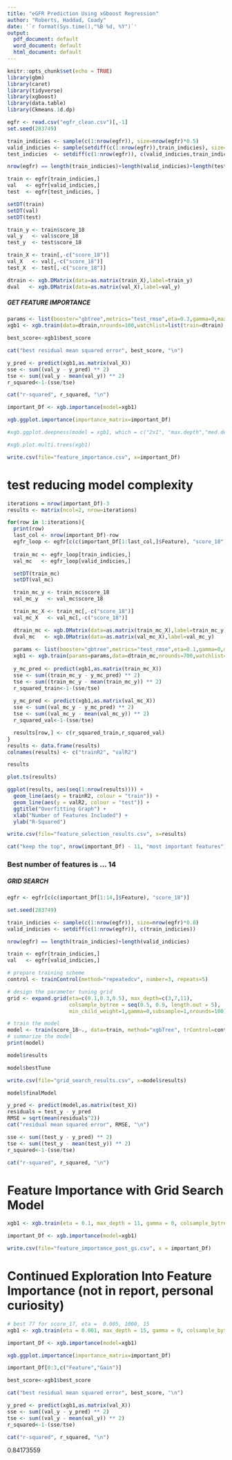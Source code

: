 ```yaml
---
title: "eGFR Prediction Using xGboost Regression"
author: "Roberts, Haddad, Coady"
date: '`r format(Sys.time(),"%B %d, %Y")`'
output:
  pdf_document: default
  word_document: default
  html_document: default
---
```



```r
knitr::opts_chunk$set(echo = TRUE)
library(gbm)
library(caret)
library(tidyverse)
library(xgboost)
library(data.table)
library(Ckmeans.1d.dp)
```


```r
egfr <- read.csv("egfr_clean.csv")[,-1]
set.seed(283749)

train_indicies <- sample(c(1:nrow(egfr)), size=nrow(egfr)*0.5)
valid_indicies <- sample(setdiff(c(1:nrow(egfr)),train_indicies), size=nrow(egfr)*0.25)
test_indicies  <- setdiff(c(1:nrow(egfr)), c(valid_indicies,train_indicies))

nrow(egfr) == length(train_indicies)+length(valid_indicies)+length(test_indicies)

train <- egfr[train_indicies,]
val   <- egfr[valid_indicies,]
test  <- egfr[test_indicies, ]

setDT(train) 
setDT(val)
setDT(test)

train_y <- train$score_18 
val_y   <- val$score_18
test_y  <- test$score_18

train_X <- train[,-c("score_18")]
val_X   <- val[,-c("score_18")]
test_X  <- test[,-c("score_18")]

dtrain <- xgb.DMatrix(data=as.matrix(train_X),label=train_y) 
dval   <- xgb.DMatrix(data=as.matrix(val_X),label=val_y)
```

##### GET FEATURE IMPORTANCE ######

```r
params <- list(booster="gbtree",metrics="test_rmse",eta=0.3,gamma=0,max_depth=6,min_child_weight=1,subsample=1,colsample_bytree=1)
xgb1 <- xgb.train(data=dtrain,nrounds=100,watchlist=list(train=dtrain),print.every.n=10,early.stop.round=10,maximize=F)

best_score<-xgb1$best_score

cat("best residual mean squared error", best_score, "\n")

y_pred <- predict(xgb1,as.matrix(val_X))
sse <- sum((val_y - y_pred) ** 2)
tse <- sum((val_y - mean(val_y)) ** 2)
r_squared<-1-(sse/tse)

cat("r-squared", r_squared, "\n")

important_Df <- xgb.importance(model=xgb1)
```

```r
xgb.ggplot.importance(importance_matrix=important_Df)

#xgb.ggplot.deepness(model = xgb1, which = c("2x1", "max.depth","med.depth", "med.weight"))

#xgb.plot.multi.trees(xgb1)
```

```r
write.csv(file="feature_importance.csv", x=important_Df)
```


# test reducing model complexity

```r
iterations = nrow(important_Df)-3
results <- matrix(ncol=2, nrow=iterations)

for(row in 1:iterations){
  print(row)
  last_col <- nrow(important_Df)-row
  egfr_loop <- egfr[c(c(important_Df[1:last_col,]$Feature), "score_18")]
  
  train_mc <- egfr_loop[train_indicies,]
  val_mc   <- egfr_loop[valid_indicies,]

  setDT(train_mc) 
  setDT(val_mc)

  train_mc_y <- train_mc$score_18 
  val_mc_y   <- val_mc$score_18

  train_mc_X <- train_mc[,-c("score_18")]
  val_mc_X   <- val_mc[,-c("score_18")]

  dtrain_mc <- xgb.DMatrix(data=as.matrix(train_mc_X),label=train_mc_y) 
  dval_mc   <- xgb.DMatrix(data=as.matrix(val_mc_X),label=val_mc_y)
  
  params <- list(booster="gbtree",metrics="test_rmse",eta=0.1,gamma=0,max_depth=10,min_child_weight=1,subsample=1,colsample_bytree=1,verbose=0)
  xgb1 <- xgb.train(params=params,data=dtrain_mc,nrounds=700,watchlist=list(train=dtrain_mc),print.every.n=100000,early.stop.round=10,maximize=F)
  
  y_mc_pred <- predict(xgb1,as.matrix(train_mc_X))
  sse <- sum((train_mc_y - y_mc_pred) ** 2)
  tse <- sum((train_mc_y - mean(train_mc_y)) ** 2)
  r_squared_train<-1-(sse/tse)
  
  y_mc_pred <- predict(xgb1,as.matrix(val_mc_X))
  sse <- sum((val_mc_y - y_mc_pred) ** 2)
  tse <- sum((val_mc_y - mean(val_mc_y)) ** 2)
  r_squared_val<-1-(sse/tse)

  results[row,] <- c(r_squared_train,r_squared_val)
}
results <- data.frame(results)
colnames(results) <- c("trainR2", "valR2")
```


```r
results
```

```r
plot.ts(results)
```

```r
ggplot(results, aes(seq(1:nrow(results)))) + 
  geom_line(aes(y = trainR2, colour = "train")) + 
  geom_line(aes(y = valR2, colour = "test")) +
  ggtitle("Overfitting Graph") +
  xlab("Number of Features Included") +
  ylab("R-Squared")
```

```r
write.csv(file="feature_selection_results.csv", x=results)
```


```r
cat("keep the top", nrow(important_Df) - 11, "most important features")
```

### Best number of features is ... 14


##### GRID SEARCH #####

```r
egfr <- egfr[c(c(important_Df[1:14,]$Feature), "score_18")]

set.seed(283749)

train_indicies <- sample(c(1:nrow(egfr)), size=nrow(egfr)*0.8)
valid_indicies <- setdiff(c(1:nrow(egfr)), c(train_indicies))

nrow(egfr) == length(train_indicies)+length(valid_indicies)

train <- egfr[train_indicies,]
val   <- egfr[valid_indicies,]

# prepare training scheme
control <- trainControl(method="repeatedcv", number=3, repeats=5)

# design the parameter tuning grid
grid <- expand.grid(eta=c(0.1,0.3,0.5), max_depth=c(3,7,11),
                    colsample_bytree = seq(0.5, 0.9, length.out = 5),
                    min_child_weight=1,gamma=0,subsample=1,nrounds=100)

# train the model
model <- train(score_18~., data=train, method="xgbTree", trControl=control, tuneGrid=grid)
# summarize the model
print(model)
```


```r
model$results
```

```r
model$bestTune
```


```r
write.csv(file="grid_search_results.csv", x=model$results)
```


```r
model$finalModel
```


```r
y_pred <- predict(model,as.matrix(test_X))
residuals = test_y - y_pred
RMSE = sqrt(mean(residuals^2))
cat("residual mean squared error", RMSE, "\n")

sse <- sum((test_y - y_pred) ** 2)
tse <- sum((test_y - mean(test_y)) ** 2)
r_squared<-1-(sse/tse)

cat("r-squared", r_squared, "\n")
```

# Feature Importance with Grid Search Model

```r
xgb1 <- xgb.train(eta = 0.1, max_depth = 11, gamma = 0, colsample_bytree = 0.9, min_child_weight = 1, subsample = 1, objective = "reg:linear", silent = 0,data=dtrain,nrounds=100,watchlist=list(train=dtrain),print.every.n=10,early.stop.round=10,maximize=F)

important_Df <- xgb.importance(model=xgb1)
```

```r
write.csv(file="feature_importance_post_gs.csv", x = important_Df)
```



# Continued Exploration Into Feature Importance (not in report, personal curiosity)

```r
# best 77 for score_17, eta =  0.005, 1000, 15
xgb1 <- xgb.train(eta = 0.001, max_depth = 15, gamma = 0, colsample_bytree = 0.9, min_child_weight = 1, subsample = 1, objective = "reg:linear", silent = 0,data=dtrain,nrounds=3000,watchlist=list(train=dtrain),print.every.n=10,early.stop.round=10,maximize=F)

important_Df <- xgb.importance(model=xgb1)
```

```r
xgb.ggplot.importance(importance_matrix=important_Df)
```

```r
important_Df[0:3,c("Feature","Gain")]
```

```r
best_score<-xgb1$best_score

cat("best residual mean squared error", best_score, "\n")

y_pred <- predict(xgb1,as.matrix(val_X))
sse <- sum((val_y - y_pred) ** 2)
tse <- sum((val_y - mean(val_y)) ** 2)
r_squared<-1-(sse/tse)

cat("r-squared", r_squared, "\n")
```

0.84173559